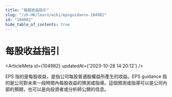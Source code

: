```yaml
---
title: "每股收益指引"
slug: "/zh-HK/learn/wiki/epsguidance-104982"
id: "104982"
hide_table_of_contents: true
---
```



# 每股收益指引

<ArticleMeta id={104982} updatedAt={'2023-10-28 14:20:12'} />
<div className='border-solid border-b border-t-0 my-4 border-[var(--ifm-color-gray-300)]' />

EPS 指的是每股收益，是指公司每股普通股權益所產生的收益。EPS guidance 指的是公司對未來一段時間內每股收益的預測或指導。這個預測或指導可以是公司內部的預期，也可以是向投資者或分析師公開的信息。
